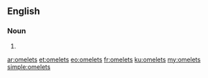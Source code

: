 ==English==

===Noun===
{{head|en|plural}}

# {{plural of|omelet|lang=en}}

[[ar:omelets]]
[[et:omelets]]
[[eo:omelets]]
[[fr:omelets]]
[[ku:omelets]]
[[my:omelets]]
[[simple:omelets]]